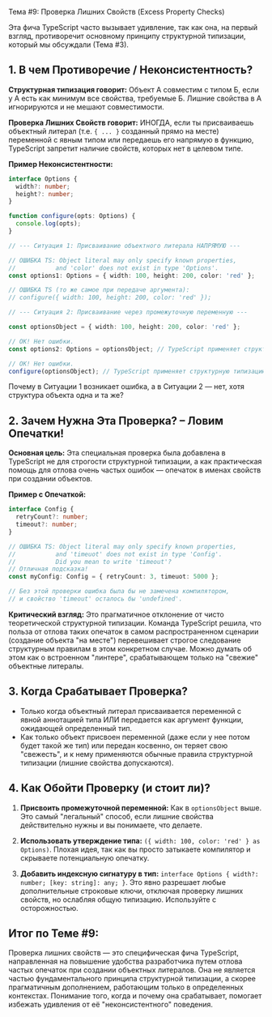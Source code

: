 Тема #9: Проверка Лишних Свойств (Excess Property Checks)

Эта фича TypeScript часто вызывает удивление, так как она, на первый взгляд, противоречит основному принципу структурной типизации, который мы обсуждали (Тема #3).

## 1. В чем Противоречие / Неконсистентность?

**Структурная типизация говорит:** Объект А совместим с типом Б, если у А есть как минимум все свойства, требуемые Б. Лишние свойства в А игнорируются и не мешают совместимости.

**Проверка Лишних Свойств говорит:** ИНОГДА, если ты присваиваешь объектный литерал (т.е. `{ ... }` созданный прямо на месте) переменной с явным типом или передаешь его напрямую в функцию, TypeScript запретит наличие свойств, которых нет в целевом типе.

**Пример Неконсистентности:**

```typescript
interface Options {
  width?: number;
  height?: number;
}

function configure(opts: Options) {
  console.log(opts);
}

// --- Ситуация 1: Присваивание объектного литерала НАПРЯМУЮ ---

// ОШИБКА TS: Object literal may only specify known properties,
//           and 'color' does not exist in type 'Options'.
const options1: Options = { width: 100, height: 200, color: 'red' };

// ОШИБКА TS (то же самое при передаче аргумента):
// configure({ width: 100, height: 200, color: 'red' });

// --- Ситуация 2: Присваивание через промежуточную переменную ---

const optionsObject = { width: 100, height: 200, color: 'red' };

// OK! Нет ошибки.
const options2: Options = optionsObject; // TypeScript применяет структурную типизацию, 'color' игнорируется.

// OK! Нет ошибки.
configure(optionsObject); // TypeScript применяет структурную типизацию, 'color' игнорируется.
```

Почему в Ситуации 1 возникает ошибка, а в Ситуации 2 — нет, хотя структура объекта одна и та же?

## 2. Зачем Нужна Эта Проверка? – Ловим Опечатки!

**Основная цель:** Эта специальная проверка была добавлена в TypeScript не для строгости структурной типизации, а как практическая помощь для отлова очень частых ошибок — опечаток в именах свойств при создании объектов.

**Пример с Опечаткой:**

```typescript
interface Config {
  retryCount?: number;
  timeout?: number;
}

// ОШИБКА TS: Object literal may only specify known properties,
//           and 'timeuot' does not exist in type 'Config'.
//           Did you mean to write 'timeout'?
// Отличная подсказка!
const myConfig: Config = { retryCount: 3, timeuot: 5000 };

// Без этой проверки ошибка была бы не замечена компилятором,
// и свойство 'timeout' осталось бы 'undefined'.
```

**Критический взгляд:** Это прагматичное отклонение от чисто теоретической структурной типизации. Команда TypeScript решила, что польза от отлова таких опечаток в самом распространенном сценарии (создание объекта "на месте") перевешивает строгое следование структурным правилам в этом конкретном случае. Можно думать об этом как о встроенном "линтере", срабатывающем только на "свежие" объектные литералы.

## 3. Когда Срабатывает Проверка?

- Только когда объектный литерал присваивается переменной с явной аннотацией типа ИЛИ передается как аргумент функции, ожидающей определенный тип.
- Как только объект присвоен переменной (даже если у нее потом будет такой же тип) или передан косвенно, он теряет свою "свежесть", и к нему применяются обычные правила структурной типизации (лишние свойства допускаются).

## 4. Как Обойти Проверку (и стоит ли)?

1. **Присвоить промежуточной переменной:** Как в `optionsObject` выше. Это самый "легальный" способ, если лишние свойства действительно нужны и вы понимаете, что делаете.

2. **Использовать утверждение типа:** `({ width: 100, color: 'red' } as Options)`. Плохая идея, так как вы просто затыкаете компилятор и скрываете потенциальную опечатку.

3. **Добавить индексную сигнатуру в тип:** `interface Options { width?: number; [key: string]: any; }`. Это явно разрешает любые дополнительные строковые ключи, отключая проверку лишних свойств, но ослабляя общую типизацию. Используйте с осторожностью.

## Итог по Теме #9:

Проверка лишних свойств — это специфическая фича TypeScript, направленная на повышение удобства разработчика путем отлова частых опечаток при создании объектных литералов. Она не является частью фундаментального принципа структурной типизации, а скорее прагматичным дополнением, работающим только в определенных контекстах. Понимание того, когда и почему она срабатывает, помогает избежать удивления от её "неконсистентного" поведения.